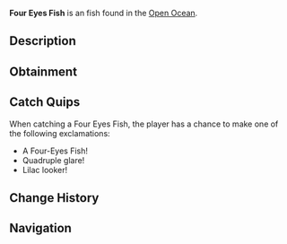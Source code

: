{{FishInfobox
|image          = Four Eyes Fish.png
|rarity         = Uncommon
|sea            = Second Sea
|location       = [[Open Ocean]]
|sublocation    = 
|sources        = Fishing Rod
|radar_location = 
|prog_speed     = +18
|xp             = 50
|weather        = Windy
|time           = 
|season         = Spring
|bait           = Lagoon Leech
|base_weight    = 26
|base_value     = 100
|weight_range   = 21
|base_chance    = 110
|base_resil     = 60
}}
'''Four Eyes Fish''' is an {{Rarity|Uncommon}} fish found in the [[Open Ocean]].

== Description ==
{{Description|A lilac fish with light purple fins, sporting four curious eyes.|Bestiary Entry}}

== Obtainment ==
{{Description|It stares where the currents swirl.|Bestiary Hint}}
{{Fish Availability|
Open Ocean
Open Ocean/Sea Leviathan
|top_rods      = 
Plastic Rod\294858\435960.83;
Flimsy Rod\250758.44\473341.81;
Training Rod\242589.88\495894.64;
Fischer's Rod\224167.89\455830.32;
Magma Rod\211644.88\187891.8;
Fast Rod\184185.12\228736.45;
Free Spirit Rod\186567.76\140160.11;
Trident Rod\166093.17\129474.59;
Verdant Shear Rod\154709.47\131312.49;
Blazebringer Rod\150558.23\120221.56;
No-Life Rod\136723.09\110786.35;
Ethereal Prism Rod\126672.92\105435.61;
Seraphic Rod\126660.94\99263.41;
Challenger's Rod\123083.77\99162.65;
Depthseeker Rod\122946.76\103319.25;
Avalanche Rod\121703.45\102441.76;
Rod Of The Forgotten Fang\121571.87\97418.89;
Rod Of The Exalted One\120806.64\96357.06;
Volcanic Rod\120662.87\99384.79;
Zeus Rod\120201.07\99004.43;
Rod Of The Depths\119903.63\96307.93;
Steady Rod\111139.77\86817.6
|recommended   = Free Spirit Rod
}}

== Catch Quips ==
When catching a Four Eyes Fish, the player has a chance to make one of the following exclamations:
* A Four-Eyes Fish!
* Quadruple glare!
* Lilac looker!

== Change History ==
{{Change History|{{subst:Current Version}}}}

== Navigation ==
{{Fish Navbox|Open Ocean}}